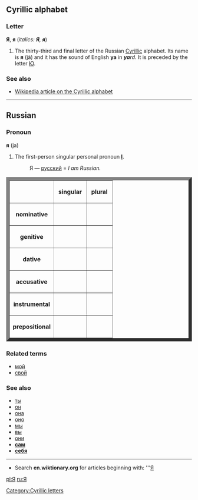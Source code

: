 ==Cyrillic alphabet==
===Letter===
'''Я''', '''я''' (''italics: '''Я''', '''я''''')

#The thirty-third and final letter of the Russian [[Cyrillic]] alphabet. Its name is '''я''' (jā) and it has the sound of English '''ya''' in '''''ya'''rd''. It is preceded by the letter [[Ю]].

===See also===
*[[w:Cyrillic alphabet|Wikipedia article on the Cyrillic alphabet]]

----

==Russian==
===Pronoun===
'''я''' (ja)

#The first-person singular personal pronoun '''[[I]]'''.
#:Я — [[русский]] = ''I am Russian.''

<table border="9">
<tr><th></th><th>&nbsp;singular&nbsp;</th><th>&nbsp;plural&nbsp;</th></tr>
<tr><th>nominative</th><td>&nbsp;{{IPA|я}}&nbsp;</td><td>&nbsp;{{IPA|[[мы]]}}&nbsp;</td></tr>
<tr><th>genitive</th><td>&nbsp;{{IPA|меня́}}&nbsp;</td><td>&nbsp;{{IPA|нас}}&nbsp;</td></tr>
<tr><th>dative</th><td>&nbsp;{{IPA|мне}}&nbsp;</td><td>&nbsp;{{IPA|нам}}&nbsp;</td></tr>
<tr><th>accusative</th><td>&nbsp;{{IPA|меня́}}&nbsp;</td><td>&nbsp;{{IPA|нас}}&nbsp;</td></tr>
<tr><th>instrumental</th><td>&nbsp;{{IPA|мной / мно́ю}}&nbsp;</td><td>&nbsp;{{IPA|на́ми}}&nbsp;</td></tr>
<tr><th>prepositional</th><td>&nbsp;{{IPA|мне}}&nbsp;</td><td>&nbsp;{{IPA|нас}}&nbsp;</td></tr>
</table>

===Related terms===
*[[мой]]
*[[свой]]

===See also===
*[[ты]]
*[[он]]
*[[она]]
*[[оно]]
*[[мы]]
*[[вы]]
*[[они]]
*'''[[сам]]'''
*'''[[себя]]'''

----

*Search '''en.wiktionary.org''' for articles beginning with: '''[http://wiktionary.org/w/wiki.phtml?title=Special:Allpages&from=Я Я]

[[pl:Я]]
[[ru:Я]]
[[Category:Cyrillic letters]]